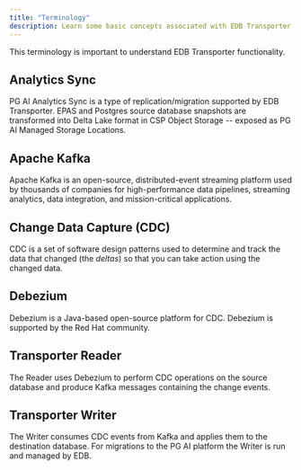 ```yaml
---
title: "Terminology"
description: Learn some basic concepts associated with EDB Transporter. 
---
```


This terminology is important to understand EDB Transporter functionality.

## Analytics Sync
PG AI Analytics Sync is a type of replication/migration supported by EDB Transporter. EPAS and Postgres source database snapshots are transformed into Delta Lake format in CSP Object Storage -- exposed as PG AI Managed Storage Locations.

## Apache Kafka
Apache Kafka is an open-source, distributed-event streaming platform used by thousands of companies for high-performance data pipelines, streaming analytics, data integration, and mission-critical applications.

## Change Data Capture (CDC)
CDC is a set of software design patterns used to determine and track the data that changed (the *deltas*) so that you can take action using the changed data.

## Debezium
Debezium is a Java-based open-source platform for CDC. Debezium is supported by the Red Hat community.

## Transporter Reader
The Reader uses Debezium to perform CDC operations on the source database and produce Kafka messages containing the change events.

## Transporter Writer
The Writer consumes CDC events from Kafka and applies them to the destination database. For migrations to the PG AI platform the Writer is run and managed by EDB.

